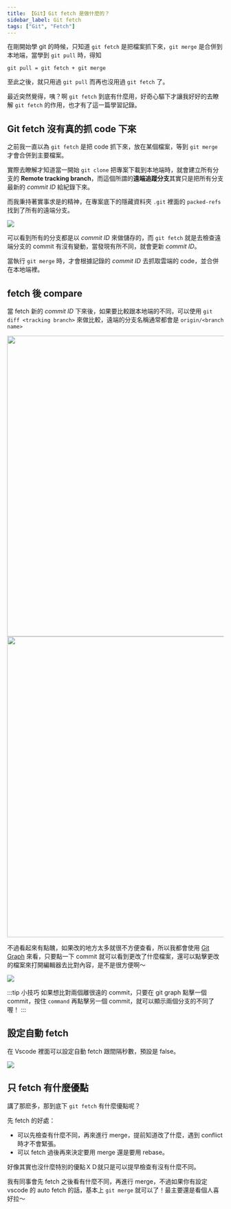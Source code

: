 ```yaml
---
title: 【Git】Git fetch 是做什麼的？
sidebar_label: Git fetch
tags: ["Git", "Fetch"]
---
```



在剛開始學 git 的時候，只知道 `git fetch` 是把檔案抓下來，`git merge` 是合併到本地端，當學到 `git pull` 時，得知

```
git pull = git fetch + git merge
```

至此之後，就只用過 `git pull` 而再也沒用過 `git fetch` 了。

最近突然覺得，咦？啊 `git fetch` 到底有什麼用，好奇心驅下才讓我好好的去瞭解 `git fetch` 的作用，也才有了這一篇學習記錄。

## Git fetch 沒有真的抓 code 下來

之前我一直以為 `git fetch` 是把 code 抓下來，放在某個檔案，等到 `git merge` 才會合併到主要檔案。

實際去瞭解才知道當一開始 `git clone` 把專案下載到本地端時，就會建立所有分支的 **Remote tracking branch**，而這個所謂的**遠端追蹤分支**其實只是把所有分支最新的 _commit ID_ 給紀錄下來。

而我秉持著實事求是的精神，在專案底下的隱藏資料夾 `.git` 裡面的 `packed-refs` 找到了所有的遠端分支。

<Img src={image_1} />

可以看到所有的分支都是以 _commit ID_ 來做儲存的，而 `git fetch` 就是去檢查遠端分支的 commit 有沒有變動，當發現有所不同，就會更新 _commit ID_。

當執行 `git merge` 時，才會根據記錄的 _commit ID_ 去抓取雲端的 code，並合併在本地端裡。

## fetch 後 compare

當 fetch 新的 _commit ID_ 下來後，如果要比較跟本地端的不同，可以使用 `git diff <tracking branch>` 來做比較，遠端的分支名稱通常都會是 `origin/<branch name>`

<Img src={image_3} width='700px' />

<Img src={image_4} width='700px' />

不過看起來有點醜，如果改的地方太多就很不方便查看，所以我都會使用 [Git Graph](https://marketplace.visualstudio.com/items?itemName=mhutchie.git-graph) 來看，只要點一下 commit 就可以看到更改了什麼檔案，還可以點擊更改的檔案來打開編輯器去比對內容，是不是很方便啊～

<Img src={image_5} />

:::tip 小技巧
如果想比對兩個離很遠的 commit，只要在 git graph 點擊一個 commit，按住 `command` 再點擊另一個 commit，就可以顯示兩個分支的不同了喔！
:::

## 設定自動 fetch

在 Vscode 裡面可以設定自動 fetch 跟間隔秒數，預設是 false。

<Img src={image_2} />

## 只 fetch 有什麼優點

講了那麽多，那到底下 `git fetch` 有什麼優點呢？

先 fetch 的好處：

- 可以先檢查有什麼不同，再來進行 merge，提前知道改了什麼，遇到 conflict 時才不會緊張。
- 可以 fetch 過後再來決定要用 merge 還是要用 rebase。

好像其實也沒什麼特別的優點ＸＤ就只是可以提早檢查有沒有什麼不同。

我有同事會先 fetch 之後看有什麼不同，再進行 merge，不過如果你有設定 vscode 的 auto fetch 的話，基本上 `git merge` 就可以了！最主要還是看個人喜好拉～
